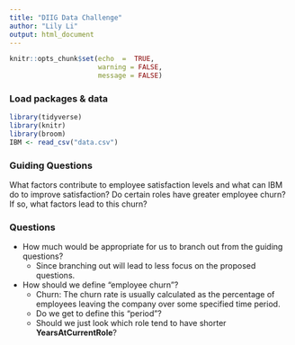 ```yaml
---
title: "DIIG Data Challenge"
author: "Lily Li"
output: html_document
---
```


```r
knitr::opts_chunk$set(echo  =  TRUE,
                      warning = FALSE, 
                      message = FALSE)
```

### Load packages & data

```r
library(tidyverse)
library(knitr)
library(broom)
IBM <- read_csv("data.csv")
```

### Guiding Questions

What factors contribute to employee satisfaction levels and what can IBM do to improve satisfaction? Do certain roles have greater employee churn? If so, what factors lead to this churn?

### Questions

* How much would be appropriate for us to branch out from the guiding questions?
  + Since branching out will lead to less focus on the proposed questions.
* How should we define "employee churn"?
  + Churn: The churn rate is usually calculated as the percentage of employees leaving the company over some specified time period.
   - Do we get to define this "period"?
   - Should we just look which role tend to have shorter **YearsAtCurrentRole**?
